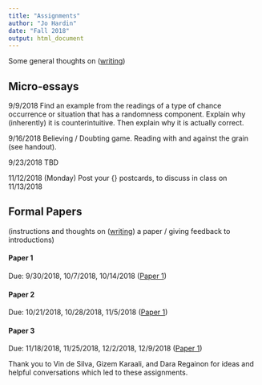 ```yaml
---
title: "Assignments"
author: "Jo Hardin"
date: "Fall 2018"
output: html_document
---
```




Some general thoughts on ([writing](../ID1/writing.html))

 

 

## Micro-essays

9/9/2018
Find an example from the readings of a type of chance occurrence or situation that has a randomness component.  Explain why (inherently) it is counterintuitive.  Then explain why it is actually correct. 
 

9/16/2018
Believing / Doubting game.  Reading with and against the grain (see handout).  

9/23/2018
TBD


11/12/2018 (Monday)
Post your {\bf Dear Data} postcards, to discuss in class on 11/13/2018

 
<!---
3. Find a poll (from a national newspaper, a college newspaper, a website you frequent…) and try to get as much information as you can about the poll (Who they asked, What they asked, Who funded it,…)  Then ask as many questions as you can about the poll (How do they know that? How were the people selected? Who did they miss?...)  I simply want the poll, information about the poll, and the questions you have about it.  This does not need to be written up in a “paper” type manner.  Just lists/bullet points are fine.  If you are having trouble finding a poll, check out USA Today’s Snapshots: http://www.usatoday.com/news/snapshot.htm (Due Thursday 10/14/10)

 

4.  Library Assignment: Find two articles about a particular treatment (drug, etc.) for a given disease or medical condition.  One of the articles must be from a peer-reviewed journal (for example, The Journal of the American Medical Association, The Lancet, or The New England Journal of Medicine).  The other article must be something from the mainstream press.  You can find the second article on-line, but it has to also exist in paper (for example, it’s okay if you get it from the NY Times on-line, but you should be able to tell me the date it appeared in print in the NY Times.)  The articles should discuss the same disease or medical condition, and ideally they’ll also discuss the exact same treatment and study (this will make your life easier in about a month.) 

Your assignment is to simply give me a copy of the articles and summarize the treatment given for the disease or medical condition.  Also, you must give the complete citation (note: good idea to look up how to cite in your Hacker guide) for each of the articles. (due Thursday 10/28/10)

Note 1:  You want your medical article to be a review article.  Think of it as the current state of treatment with respect to that disease.  You want the authors to have looked at many studies and to have summarized them for you.

Note 2:  For many diseases, there will be a leading journal in a particular field.  If you know you are interested in a particular disease, contact Kate or Professor Hardin for ideas of good journals.

Note 3: Some possible diseases are (but feel free to think outside the box!!):

Ascariasis

Leishmaniasis

Aspergillosis

Malaria

Botulism

Onchocerciasis

Cardiovascular disease

Pertussis

Cholera

Plague

Creutzfeldt-Jacob disease

Poliomyelitis

Dengue Fever

Salmonellosis

Diabetes Mellitus

SARS

Dracunculiasis

Schistosomiasis

Ebola

Shigellosis

Giardiasis

Staphylococcal diseases

Hansen Disease

Syphilis

Hepatitis (A, B, or C)

Tuberculosis

Inuenza

Typhoid fever

Legionellosis

Yellow fever

 

5. Paper workshop (more on the assignment later).

--->

 

<!--- 
## Moderately formal Papers 
(These papers should be written using formal paper guidelines: argue a succinct idea, no contractions, etc., but they are short and should be a fun way for you to express what you think about the situation at hand.)


1. Assume you are on the jury in the movie 12 Angry Men .  At what point are you convinced that there is reasonable doubt [never is an okay answer, as long as you make an argument]? (~2 pages,  due Thursday 12/2/10, 5pm)

2. Assume you are on the jury for people vs. Simpson .  At what point are you convinced that there is reasonable doubt [never is an okay answer, as long as you make an argument]?  (~2 pages,  due Thursday 12/9/10, 5pm)

--->
 

## Formal Papers
(instructions and thoughts on ([writing](../ID1/writing.html)) a paper / giving feedback to introductions)


#### Paper 1
Due: 9/30/2018, 10/7/2018, 10/14/2018
([Paper 1](../ID1/ID1 Essay1.pdf))


#### Paper 2
Due: 10/21/2018, 10/28/2018, 11/5/2018
([Paper 1](../ID1/ID1 Essay2.pdf))


#### Paper 3
Due: 11/18/2018, 11/25/2018, 12/2/2018, 12/9/2018
([Paper 1](../ID1/ID1 Essay3.pdf))



<!--- 

1. Paper assignment (5-6 ish pages, choose one topic from list below):   Note that all your arguments should be based on the readings.  Appropriate references should be given using APA format.

 

* Discuss how the theme of free will plays similar or different roles in Rosencrantz and Guildenstern are Dead and “How Much Shall We Bet?”, Cosmicomics.

 

* In “The Babylon Lottery” Borges suggests ways of decision making in every day life.  How do his suggestions change as the lottery becomes more extreme and integrated into our/their lives?  As the story progresses, does rational decision making become possible or impossible? [you might include your take on what “rational decision making” is]

 

 * To Dostoevsky, what is “fate,” and how does it differ from “chance?”  How do fate and chance affect characters’ decisions throughout the novel? 

 

 * Compare two different gamblers from The Gambler.  In what ways are they similar or different with respect to their motivation and/or destinies?  You may want to consider characteristics such as gender, nationality, age,…  [You may not compare Granny with Alexey.]

 

 * A topic of your choice dealing with the fiction stories we have read in class.  If you choose this option, you must meet with me at least one day before the topic is due so that I can approve your topic.

 

 Dates are:

            Introduction and Main Ideas  (due Monday, 5pm  9/27/10)

            Comments on at least 3 other introductions (due Thursday, 5pm  9/30/10)

            First complete version (due Monday, 10/4/10 )

            Comments back Thursday 10/7/10 

            Revised paper (due Tuesday, 10/12/10)

 

 

2. Paper assignment (4-5 pages).  You should write on one of the following prompts.  Note, again your arguments should be based on the readings from class.  It’s okay to bring in outside sources, but they must be referenced, and the majority of your arguments should be based on readings from class.

 

*  In the movie Magic Town, Rip Smith polls the citizens of Grandview which, apparently, is a good representation of the entire US.  Let’s agree that the movie is accurate when it says that Grandview has the same proportion of men/women, farmers, democrats/republicans, etc. as in the US.  Even before the citizens find out that Grandview is being used as a “mathematical miracle,” Rip should not have been able to obtain the results he did.  Argue the previous statement using at least three of what you think are the most important reasons.  Feel free to use outside readings (from class or that you find elsewhere).

 

 

*  On Nov 3, 1948 the Chicago Tribune printed a front page headline, “Dewey Beats Truman.”  Describe what happened to make the Tribune print such a mistake (use credible sources for your background material, and be sure to cite them).  If you could change only one thing prior to the election (in the hopes of getting the results right), what would it be?  Use the readings from class and/or outside readings to base your argument.

 

*  In the internet age, we think that all information is at our fingertips.  But contrary to common thought, accurate public opinion is very difficult to obtain.  Discuss the problems with past and current survey methods and argue for an ideal information-gathering model.  That is, how can we best improve?  What statistical principles are invoked?  

 

*  A topic of your choice dealing with the readings from this section.  If you choose this option, you must meet with me at least one day before the abstract is due so that I can approve your topic.

 

 

Dates are:

            Abstract  (due Thursday 10/21/10)  (to your drop box, not the forum)

            First complete version (due Monday 10/25/10)

            In class peer editing 10/26/10

            Peer edits back Monday 11/1/10  NOON

            Meet with Professor Hardin Tues 11/2 – Fri 11/5

            Revised paper (due Tuesday 11/9/10), 5pm     

3. Research Paper assignment (7-10 pages).  Your paper will be on a particular treatment (or treatments) of a disease or condition that you choose.  Assignment

 

Prompt: Your roommate (or anyone else) has disease / condition X and is considering treatment Y.  Advise.  [ The idea of the paper is to commit to a suggestion based on what you’ve read about the disease and treatment.  Would you take it?  Would you advise someone else to take it? ]

 

Handout on finding background sources 

 

Dates are:

            Topic & Annotated Bibliography  (due Tuesday 11/16/10)

            First complete version (due Tuesday 11/23/10)

            Revised paper (due Tuesday 12/07/10)         

 
--->

Thank you to Vin de Silva, Gizem Karaali, and Dara Regainon for ideas and helpful conversations which led to these assignments.
 

 